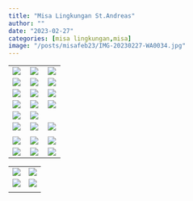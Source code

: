 ```yaml
---
title: "Misa Lingkungan St.Andreas"
author: ""
date: "2023-02-27"
categories: [misa lingkungan,misa]
image: "/posts/misafeb23/IMG-20230227-WA0034.jpg"
---
```


+--------------------------------------------------+--------------------------------------------------+-----------------------------------------------+
| ![](/posts/misafeb23/IMG-20230227-WA0072(1).jpg) | ![](/posts/misafeb23/IMG-20230227-WA0073(1).jpg) | ![](/posts/misafeb23/IMG-20230227-WA0060.jpg) |
+--------------------------------------------------+--------------------------------------------------+-----------------------------------------------+
| ![](/posts/misafeb23/IMG-20230227-WA0049.jpg)    | ![](/posts/misafeb23/IMG-20230227-WA0050.jpg)    | ![](/posts/misafeb23/IMG-20230227-WA0051.jpg) |
+--------------------------------------------------+--------------------------------------------------+-----------------------------------------------+
| ![](/posts/misafeb23/IMG-20230227-WA0061.jpg)    | ![](/posts/misafeb23/IMG-20230227-WA0063.jpg)    | ![](/posts/misafeb23/IMG-20230227-WA0065.jpg) |
+--------------------------------------------------+--------------------------------------------------+-----------------------------------------------+
| ![](/posts/misafeb23/IMG-20230227-WA0047.jpg)    | ![](/posts/misafeb23/IMG-20230227-WA0067.jpg)    | ![](/posts/misafeb23/IMG-20230227-WA0079.jpg) |
+--------------------------------------------------+--------------------------------------------------+-----------------------------------------------+
| ![](/posts/misafeb23/IMG-20230227-WA0080.jpg)    | ![](/posts/misafeb23/IMG-20230227-WA0078.jpg)    |                                               |
+--------------------------------------------------+--------------------------------------------------+-----------------------------------------------+
| ![](/posts/misafeb23/IMG-20230227-WA0030.jpg)    | ![](/posts/misafeb23/IMG-20230227-WA0031.jpg)    | ![](/posts/misafeb23/IMG-20230227-WA0076.jpg) |
+--------------------------------------------------+--------------------------------------------------+-----------------------------------------------+
|                                                  |                                                  |                                               |
+--------------------------------------------------+--------------------------------------------------+-----------------------------------------------+
| ![](/posts/misafeb23/IMG-20230227-WA0075.jpg)    | ![](/posts/misafeb23/IMG-20230227-WA0044.jpg)    | ![](/posts/misafeb23/IMG-20230227-WA0046.jpg) |
+--------------------------------------------------+--------------------------------------------------+-----------------------------------------------+
| ![](/posts/misafeb23/IMG-20230227-WA0068.jpg)    | ![](/posts/misafeb23/IMG-20230227-WA0077.jpg)    | ![](/posts/misafeb23/IMG-20230227-WA0081.jpg) |
+--------------------------------------------------+--------------------------------------------------+-----------------------------------------------+

|                                               |                                               |
|-----------------------------------------------|-----------------------------------------------|
| ![](/posts/misafeb23/IMG-20230227-WA0034.jpg) | ![](/posts/misafeb23/IMG-20230227-WA0070.jpg) |
| ![](/posts/misafeb23/IMG-20230227-WA0071.jpg) | ![](/posts/misafeb23/IMG-20230227-WA0069.jpg) |
|                                               |                                               |
